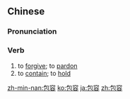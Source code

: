 ==Chinese==
{{zh-forms}}

===Pronunciation===
{{zh-pron
|m=bāoróng
|c=baau1 jung4
|h=pfs=pâu-yùng
|mn=pau-iông
|cat=v
}}

===Verb===
{{zh-verb}}

# to [[forgive]]; to [[pardon]]
# to [[contain]]; to [[hold]]

[[zh-min-nan:包容]]
[[ko:包容]]
[[ja:包容]]
[[zh:包容]]